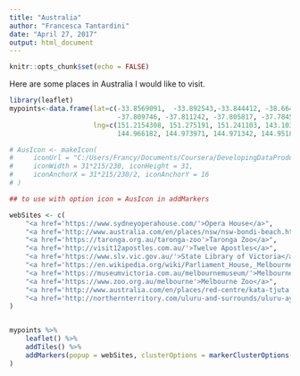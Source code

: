 ```yaml
---
title: "Australia"
author: "Francesca Tantardini"
date: "April 27, 2017"
output: html_document
---
```


```r
knitr::opts_chunk$set(echo = FALSE)
```


Here are some places in Australia I would like to visit. 
```r
library(leaflet)
mypoints<-data.frame(lat=c(-33.8569091,  -33.892543,-33.844412, -38.664659, 
                           -37.809746, -37.811242, -37.805817, -37.784533, -25.345405, -25.300916), 
                     lng=c(151.2154308, 151.275191, 151.241103, 143.103001, 
                           144.966182, 144.973971, 144.971342, 144.951838, 131.031984, 130.722509))

# AusIcon <- makeIcon(
#     iconUrl = "C:/Users/Francy/Documents/Coursera/DevelopingDataProducts/Kanguro.jpg",
#     iconWidth = 31*215/230, iconHeight = 31,
#     iconAnchorX = 31*215/230/2, iconAnchorY = 16
# )

## to use with option icon = AusIcon in addMarkers

webSites <- c(
    "<a href='https://www.sydneyoperahouse.com/'>Opera House</a>",
    "<a href='http://www.australia.com/en/places/nsw/nsw-bondi-beach.html'>Bondi Beach</a>",
    "<a href='https://taronga.org.au/taronga-zoo'>Taronga Zoo</a>",
    "<a href='http://visit12apostles.com.au/'>Twelve Apostles</a>",
    "<a href='https://www.slv.vic.gov.au/'>State Library of Victoria</a>",
    "<a href='https://en.wikipedia.org/wiki/Parliament_House,_Melbourne'>Parliament House</a>",
    "<a href='https://museumvictoria.com.au/melbournemuseum/'>Melbourne Museum</a>",
    "<a href='https://www.zoo.org.au/melbourne'>Melbourne Zoo</a>",
    "<a href='http://www.australia.com/en/places/red-centre/kata-tjuta.html'>Kata Tjuta</a>",
    "<a href='http://northernterritory.com/uluru-and-surrounds/uluru-ayers-rock'>Ayers Rock</a>"
)


mypoints %>%    
    leaflet() %>%
    addTiles() %>%
    addMarkers(popup = webSites, clusterOptions = markerClusterOptions()
)
               
```

